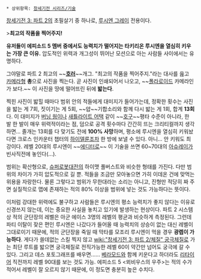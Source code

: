  * 상위항목: [[창세기전 시리즈/기술]]

[[창세기전 3: 파트 2]]의 초필살기 중 하나로, [[루시엔 그레이]] 전용이다.

{{{#!html
<object width="480" height="360"><param name="movie" value="http://www.youtube.com/v/sFI2XdZ3fY8?version=3&amp;hl=ko_KR&amp;rel=0"></param><param name="allowFullScreen" value="true"></param><param name="allowscriptaccess" value="always"></param><embed src="http://www.youtube.com/v/sFI2XdZ3fY8?version=3&amp;hl=ko_KR&amp;rel=0" type="application/x-shockwave-flash" width="480" height="360" allowscriptaccess="always" allowfullscreen="true"></embed></object>}}}

>'''최고의 작품을 찍어주지!'''

'''유저들이 에피소드 5 멤버 중에서도 능력치가 떨어지는 타키리온 루시엔을 열심히 키우는 가장 큰 이유.''' 압도적인 위력과 개그성이 뛰어난 모션으로 아는 사람들 사이에서는 유명하다.

그야말로 파트 2 최고의 ~~'''[[호러]]'''~~개그. "최고의 작품을 찍어주지."라는 대사를 읊고 [[카메라]]형 '''총'''으로 사진을 찍는다. 곧 사진이 인쇄되어서 나오고, ~~[[폴라로이드]] 카메라인가 보다.~~ 이 사진을 땅에 떨어뜨린 뒤에 '''밟는다'''.

찍힌 사진이 밟힐 때마다 범위 안의 적들에게 대미지가 들어가는데, 정확한 횟수는 사진을 밟는 게 7회, 짓이기는 게 5회, ~~얍~~기합소리와 함께 다시 밟는 게 1회, 합계 '''13회'''다. 이 대미지가 [[버닝 웜]]이나 [[새틀라이트 어택]] 같이 ~~[[호구]]~~평타 수준이 아니라, 한 발 한 발이 매우 위력적이라는 점, 덤으로 공격 횟수마다 간간히 뜨는 크리티컬까지 생각하면... 졸개는 13회를 다 맞기도 전에 '''100% 사망'''하며, 평소에 루시엔을 열심히 키워놨다면 크로스 인카운터 챕터의 [[하이델룬]]조차 한 방에 보낼 수 있다. 아니... 안 키워도 최강이다. 레벨 20대의 루시엔이 ~~[[에디터]]로~~ 이 기술을 쓰면 60~70대의 [[아슈레이]]가 빈사직전에 놓인다(...).

범위는 확산형으로, [[슈퍼로봇대전]]의 하이맷 풀버스트와 비슷한 형태를 가진다. 다만 범위의 차이가 가히 압도적으로 길 뿐. 적들을 조금만 모아놓으면 가히 이데온 건에 맞먹는 위용을 자랑한다. 물론 그렇다고 범위가 무한대라는 소리는 아니고, 진형만 적당히 짜 주면 실질적으로 맵에 존재하는 적의 80% 이상을 범위에 넣는 것도 가능하다는 뜻이다.

이처럼 강대한 위력에도 불구하고 사람들은 루시엔의 평소 능력치가 좋지 않다는 이유로 신경쓰지 않는데, 이는 중요한 사실을 놓치고 있기에 발생하는 현상이다. 파트 2 시스템상 적의 군단장의 레벨은 아군 에이스 3명의 레벨의 평균과 비슷하게 측정된다. 그런데 파티 이탈이 잦은 편인 루시엔은 나갔다가 들어올 때 능력치의 상승이 없는 대신 레벨이 그대로이기 때문에, 적의 군단장을 죽일 때 막타를 모조리 루시엔이 먹을 경우 '''광렙이 가능하다'''. 게다가 쓸데없는 스킬 찍지 않고 [[wiki:"창세기전 3: 파트 2/체질" 궁극체질]]로 가는 최단 루트를 밟으면 궁극체질로 전직가능한 레벨 60이 약간만 넘어도 궁극에 갈 수 있다. 그리고 데스 포토그래프를 배우면...... [[베라모드]]와 함께 키운다고 하더라도 [[리타이어]] 직전까지 레벨 90대를 보는 것도 가능. 에피소드 5 <뫼비우스의 우주>는 적의 수가 적어서 레벨이 잘 오르지 않기 때문에, 이 정도면 충분히 높은 수치다.

